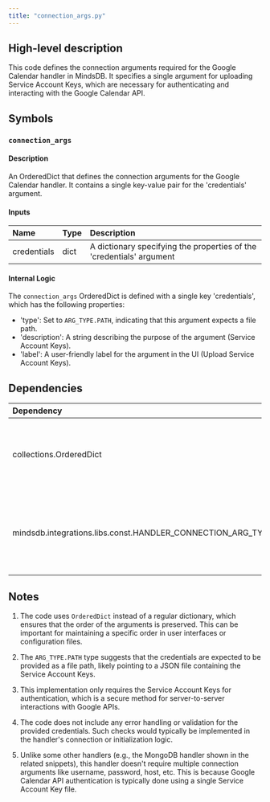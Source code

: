 ```yaml
---
title: "connection_args.py"
---
```


## High-level description
This code defines the connection arguments required for the Google Calendar handler in MindsDB. It specifies a single argument for uploading Service Account Keys, which are necessary for authenticating and interacting with the Google Calendar API.

## Symbols

### `connection_args`
#### Description
An OrderedDict that defines the connection arguments for the Google Calendar handler. It contains a single key-value pair for the 'credentials' argument.

#### Inputs
| Name | Type | Description |
|:-----|:-----|:------------|
| credentials | dict | A dictionary specifying the properties of the 'credentials' argument |

#### Internal Logic
The `connection_args` OrderedDict is defined with a single key 'credentials', which has the following properties:
- 'type': Set to `ARG_TYPE.PATH`, indicating that this argument expects a file path.
- 'description': A string describing the purpose of the argument (Service Account Keys).
- 'label': A user-friendly label for the argument in the UI (Upload Service Account Keys).

## Dependencies
| Dependency | Purpose |
|:-----------|:--------|
| collections.OrderedDict | Used to create an ordered dictionary for storing connection arguments |
| mindsdb.integrations.libs.const.HANDLER_CONNECTION_ARG_TYPE | Imported as ARG_TYPE, used to specify the type of connection argument |

## Notes
1. The code uses `OrderedDict` instead of a regular dictionary, which ensures that the order of the arguments is preserved. This can be important for maintaining a specific order in user interfaces or configuration files.

2. The `ARG_TYPE.PATH` type suggests that the credentials are expected to be provided as a file path, likely pointing to a JSON file containing the Service Account Keys.

3. This implementation only requires the Service Account Keys for authentication, which is a secure method for server-to-server interactions with Google APIs.

4. The code does not include any error handling or validation for the provided credentials. Such checks would typically be implemented in the handler's connection or initialization logic.

5. Unlike some other handlers (e.g., the MongoDB handler shown in the related snippets), this handler doesn't require multiple connection arguments like username, password, host, etc. This is because Google Calendar API authentication is typically done using a single Service Account Key file.